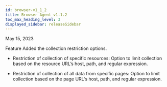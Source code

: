 ```yaml
---
id: browser-v1_1_2
title: Browser Agent v1.1.2
toc_max_heading_level: 3
displayed_sidebar: releaseSidebar
---
```


May 15, 2023

<p><Status>Feature</Status> Added the collection restriction options.</p>

- Restriction of collection of specific resources: Option to limit collection based on the resource URL’s host, path, and regular expression.

- Restriction of collection of all data from specific pages: Option to limit collection based on the page URL's host, path, and regular expression.
